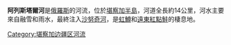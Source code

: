 '''阿列斯塔爾河'''是[[俄羅斯|俄羅斯]]的河流，位於[[堪察加半島|堪察加半島]]，河道全長約14公里，河水主要來自融雪和雨水，最終注入[[沙努奇河|沙努奇河]]，是[[虹鱒|虹鱒]]和[[遠東紅點鮭|遠東紅點鮭]]的棲息地。

{{Russia-geo-stub}}

[[Category:堪察加边疆区河流|Category:堪察加边疆区河流]]